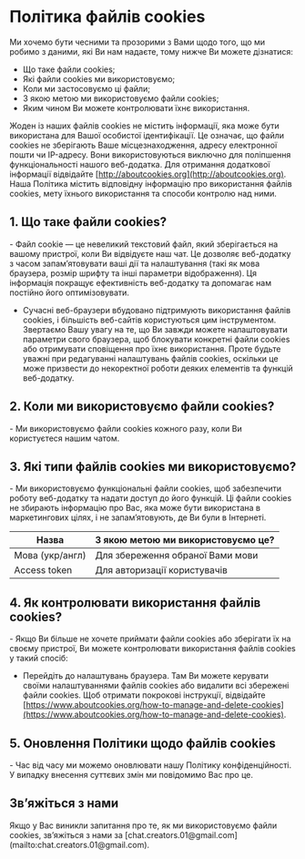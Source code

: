 # Політика файлів cookies

Ми хочемо бути чесними та прозорими з Вами щодо того, що ми робимо з даними,
які Ви нам надаєте, тому нижче Ви можете дізнатися:

- Що таке файли cookies;
- Які файли cookies ми використовуємо;
- Коли ми застосовуємо ці файли;
- З якою метою ми використовуємо файли cookies;
- Яким чином Ви можете контролювати їхнє використання.

Жоден із наших файлів cookies не містить інформації, яка може бути використана
для Вашої особистої ідентифікації. Це означає, що файли cookies не зберігають
Ваше місцезнаходження, адресу електронної пошти чи IP-адресу. Вони
використовуються виключно для поліпшення функціональності нашого веб-додатка.
Для отримання додаткової інформації відвідайте
[http://aboutcookies.org](http://aboutcookies.org). Наша Політика містить
відповідну інформацію про використання файлів cookies, мету їхнього
використання та способи контролю над ними.

## 1. Що таке файли cookies?

<div className="*:list-none">
- Файл cookie — це невеликий текстовий файл, який
зберігається на вашому пристрої, коли Ви відвідуєте наш чат. Це дозволяє
веб-додатку з часом запам’ятовувати ваші дії та налаштування (такі як мова
браузера, розмір шрифту та інші параметри відображення). Ця інформація покращує
ефективність веб-додатку та допомагає нам постійно його оптимізовувати.

- Сучасні веб-браузери вбудовано підтримують використання файлів cookies, і
  більшість веб-сайтів користуються цим інструментом. Звертаємо Вашу увагу на те,
  що Ви завжди можете налаштовувати параметри свого браузера, щоб блокувати
  конкретні файли cookies або отримувати сповіщення про їхнє використання. Проте
  будьте уважні при редагуванні налаштувань файлів cookies, оскільки це може
  призвести до некоректної роботи деяких елементів та функцій веб-додатку.
  </div>

## 2. Коли ми використовуємо файли cookies?

<div className="*:list-none">
  - Ми використовуємо файли cookies кожного разу, коли Ви користуєтеся нашим
  чатом.
</div>

## 3. Які типи файлів cookies ми використовуємо?

<div className="*:list-none">
  - Ми використовуємо функціональні файли cookies, щоб забезпечити роботу
  веб-додатку та надати доступ до його функцій. Ці файли cookies не збирають
  інформацію про Вас, яка може бути використана в маркетингових цілях, і не
  запам’ятовують, де Ви були в Інтернеті.
</div>

| Назва           | З якою метою ми використовуємо це? |
| --------------- | ---------------------------------- |
| Мова (укр/англ) | Для збереження обраної Вами мови   |
| Access token    | Для авторизації користувачів       |

## 4. Як контролювати використання файлів cookies?

<div className="*:list-none">
- Якщо Ви більше не хочете приймати файли cookies або зберігати їх на
своєму пристрої, Ви можете контролювати використання файлів cookies у такий
спосіб:

- Перейдіть до налаштувань браузера. Там Ви можете керувати своїми
  налаштуваннями файлів cookies або видалити всі збережені файли cookies. Щоб
  отримати покрокові інструкції, відвідайте
  [https://www.aboutcookies.org/how-to-manage-and-delete-cookies](https://www.aboutcookies.org/how-to-manage-and-delete-cookies).
  </div>

## 5. Оновлення Політики щодо файлів cookies

<div className="*:list-none">
  - Час від часу ми можемо оновлювати нашу Політику конфіденційності. У випадку
  внесення суттєвих змін ми повідомимо Вас про це.
</div>

## Зв’яжіться з нами

<div className="-mt-3">
  Якщо у Вас виникли запитання про те, як ми використовуємо файли cookies,
  зв’яжіться з нами за
  [chat.creators.01@gmail.com](mailto:chat.creators.01@gmail.com).
</div>
